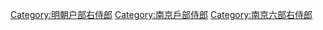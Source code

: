 [[Category:明朝户部右侍郎|Category:明朝户部右侍郎]]
[[Category:南京戶部侍郎|Category:南京戶部侍郎]]
[[Category:南京六部右侍郎|Category:南京六部右侍郎]]